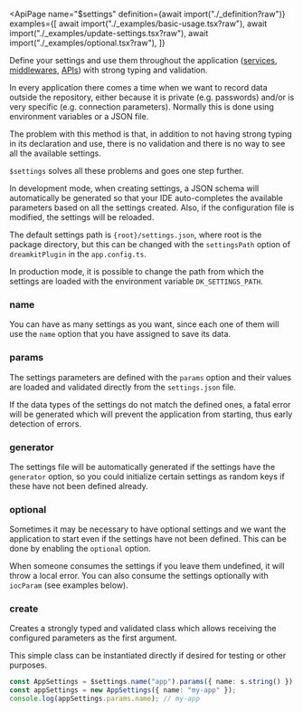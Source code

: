 
<ApiPage
  name="$settings"
  definition={await import("./_definition?raw")} 
  examples={[
    await import("./_examples/basic-usage.tsx?raw"),
    await import("./_examples/update-settings.tsx?raw"),
    await import("./_examples/optional.tsx?raw"),
  ]}
>

Define your settings and use them throughout the application (<a href="/api/$service">services</a>, <a href="/api/$middleware">middlewares</a>, <a href="/api/$api">APIs</a>) with strong typing and validation.

In every application there comes a time when we want to record data outside the repository, either because it is private (e.g. passwords) and/or is very specific (e.g. connection parameters). Normally this is done using environment variables or a JSON file.

The problem with this method is that, in addition to not having strong typing in its declaration and use, there is no validation and there is no way to see all the available settings.

`$settings` solves all these problems and goes one step further.

In development mode, when creating settings, a JSON schema will automatically be generated so that your IDE auto-completes the available parameters based on all the settings created. Also, if the configuration file is modified, the settings will be reloaded.

The default settings path is `{root}/settings.json`, where root is the package directory, but this can be changed with the `settingsPath` option of `dreamkitPlugin` in the `app.config.ts`.

In production mode, it is possible to change the path from which the settings are loaded with the environment variable `DK_SETTINGS_PATH`.

<div slot="post-definition">

<H3>name</H3>

You can have as many settings as you want, since each one of them will use the `name` option that you have assigned to save its data.

<H3>params</H3>

The settings parameters are defined with the `params` option and their values ​​are loaded and validated directly from the `settings.json` file.

If the data types of the settings do not match the defined ones, a fatal error will be generated which will prevent the application from starting, thus early detection of errors.

<H3>generator</H3>

The settings file will be automatically generated if the settings have the `generator` option, so you could initialize certain settings as random keys if these have not been defined already.

<H3>optional</H3>

Sometimes it may be necessary to have optional settings and we want the application to start even if the settings have not been defined. This can be done by enabling the `optional` option.

When someone consumes the settings if you leave them undefined, it will throw a local error. You can also consume the settings optionally with `iocParam` (see examples below).

<H3>create</H3>

Creates a strongly typed and validated class which allows receiving the configured parameters as the first argument.

This simple class can be instantiated directly if desired for testing or other purposes.

```ts
const AppSettings = $settings.name("app").params({ name: s.string() }).create();
const appSettings = new AppSettings({ name: "my-app" });
console.log(appSettings.params.name); // my-app
```

</div>

</ApiPage>
